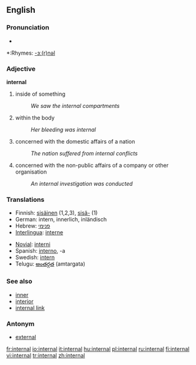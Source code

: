 ==English==

===Pronunciation===
*{{audio|en-us-internal.ogg|Audio (US)}}

*:Rhymes: [[Rhymes:English:-ɜː(r)nəl|-ɜː(r)nəl]]

===Adjective===
'''internal'''

# inside of something
#:''We saw the internal compartments''
# within the body
#:''Her bleeding was internal''
# concerned with the domestic affairs of a nation
#:''The nation suffered from internal conflicts''
# concerned with the non-public affairs of a company or other organisation
#:''An internal investigation was conducted''

=== Translations ===
{{top}}
*Finnish: [[sisäinen]] (1,2,3), [[sisä-]] (1)
*German: intern, innerlich, inländisch
*Hebrew: [[פנימי]]
*[[Interlingua]]: [[interne]]
{{mid}}
*[[Novial]]: [[interni]]
*Spanish: [[interno]], -a
*Swedish: [[intern]]
*Telugu: [[అంతర్గత]] (amtargata)
{{bottom}}

=== See also ===
*[[inner]]
*[[interior]]
*[[internal link]]

===Antonym===
*[[external]]

[[fr:internal]]
[[io:internal]]
[[it:internal]]
[[hu:internal]]
[[pl:internal]]
[[ru:internal]]
[[fi:internal]]
[[vi:internal]]
[[tr:internal]]
[[zh:internal]]